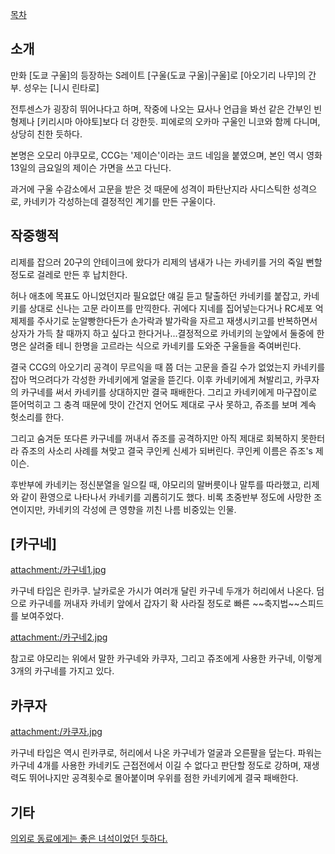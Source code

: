 [[목차]]

== 소개 ==
만화 [도쿄 구울]의 등장하는 S레이트 [구울(도쿄 구울)|구울]로 [아오기리 나무]의 간부. 성우는 [니시 린타로]

전투센스가 굉장히 뛰어나다고 하며, 작중에 나오는 묘사나 언급을 봐선 같은 간부인 빈 형제나 [키리시마 아야토]보다 더 강한듯. 피에로의 오카마 구울인 니코와 함께 다니며, 상당히 친한 듯하다.

본명은 오모리 야쿠모로, CCG는 '제이슨'이라는 코드 네임을 붙였으며, 본인 역시 영화 13일의 금요일의 제이슨 가면을 쓰고 다닌다.

과거에 구울 수감소에서 고문을 받은 것 때문에 성격이 파탄난지라 사디스틱한 성격으로, 카네키가 각성하는데 결정적인 계기를 만든 구울이다.

== 작중행적 ==
리제를 잡으러 20구의 안테이크에 왔다가 리제의 냄새가 나는 카네키를 거의 죽일 뻔할 정도로 걸레로 만든 후 납치한다.

허나 애초에 목표도 아니었던지라 필요없단 얘길 듣고 탈출하던 카네키를 붙잡고, 카네키를 상대로 신나는 고문 라이프를 만끽한다. 귀에다 지네를 집어넣는다거나 RC세포 억제제를 주사기로 눈알빵한다든가 손가락과 발가락을 자르고 재생시키고를 반복하면서 상자가 가득 찰 때까지 하고 싶다고 한다거나...결정적으로 카네키의 눈앞에서 둘중에 한명은 살려줄 테니 한명을 고르라는 식으로 카네키를 도와준 구울들을 죽여버린다. 

결국 CCG의 아오기리 공격이 무르익을 때 쯤 더는 고문을 즐길 수가 없었는지 카네키를 잡아 먹으려다가 각성한 카네키에게 얼굴을 뜯긴다. 이후 카네키에게 쳐발리고, 카쿠자의 카구네를 써서 카네키를 상대하지만 결국 패배한다. 그리고 카네키에게 마구잡이로 뜯어먹히고 그 충격 때문에 맛이 간건지 언어도 제대로 구사 못하고, 쥬조를 보며 계속 헛소리를 한다. 

그리고 숨겨둔 또다른 카구네를 꺼내서 쥬조를 공격하지만 아직 제대로 회복하지 못한터라 쥬조의 사소리 사례를 쳐맞고 결국 쿠인케 신세가 되버린다. 쿠인케 이름은 쥬조's 제이슨.

후반부에 카네키는 정신분열을 일으킬 때, 야모리의 말버릇이나 말투를 따라했고, 리제와 같이 환영으로 나타나서 카네키를 괴롭히기도 했다. 비록 초중반부 정도에 사망한 조연이지만, 카네키의 각성에 큰 영향을 끼친 나름 비중있는 인물.

== [카구네] ==
attachment:/카구네1.jpg

카구네 타입은 린카쿠. 날카로운 가시가 여러개 달린 카구네 두개가 허리에서 나온다. 덤으로 카구네를 꺼내자 카네키 앞에서 갑자기 확 사라질 정도로 빠른 ~~축지법~~스피드를 보여주었다.

attachment:/카구네2.jpg

참고로 야모리는 위에서 말한 카구네와 카쿠자, 그리고 쥬조에게 사용한 카구네, 이렇게 3개의 카구네를 가지고 있다.

== 카쿠자 ==
attachment:/카쿠자.jpg

카구네 타입은 역시 린카쿠로, 허리에서 나온 카구네가 얼굴과 오른팔을 덮는다. 파워는 카구네 4개를 사용한 카네키도 근접전에서 이길 수 없다고 판단할 정도로 강하며, 재생력도 뛰어나지만 공격횟수로 몰아붙이며 우위를 점한 카네키에게 결국 패배한다.

== 기타 ==
[http://bbs2.ruliweb.daum.net/gaia/do/ruliweb/family/230/read?articleId=24228052&bbsId=G005&searchKey=subjectNcontent&itemId=75&sortKey=depth&searchValue=%EB%8F%84%EC%BF%84&pageIndex=1 의외로 동료에게는 좋은 녀석이었던 듯하다.]
